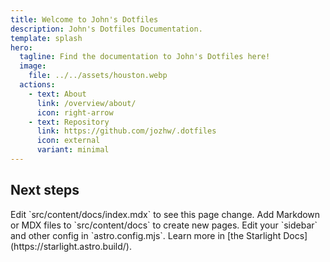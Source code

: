 ```yaml
---
title: Welcome to John's Dotfiles
description: John's Dotfiles Documentation.
template: splash
hero:
  tagline: Find the documentation to John's Dotfiles here!
  image:
    file: ../../assets/houston.webp
  actions:
    - text: About
      link: /overview/about/
      icon: right-arrow
    - text: Repository
      link: https://github.com/jozhw/.dotfiles
      icon: external
      variant: minimal
---
```



## Next steps

<CardGrid stagger>
	<Card title="Update content" icon="pencil">
		Edit `src/content/docs/index.mdx` to see this page change.
	</Card>
	<Card title="Add new content" icon="add-document">
		Add Markdown or MDX files to `src/content/docs` to create new pages.
	</Card>
	<Card title="Configure your site" icon="setting">
		Edit your `sidebar` and other config in `astro.config.mjs`.
	</Card>
	<Card title="Read the docs" icon="open-book">
		Learn more in [the Starlight Docs](https://starlight.astro.build/).
	</Card>
</CardGrid>

